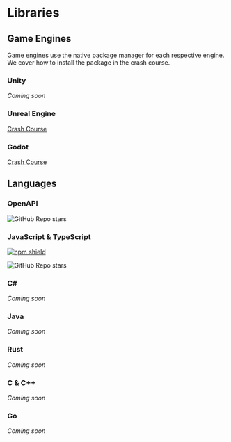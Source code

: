 # Libraries

<WorkInProgress />

## Game Engines

Game engines use the native package manager for each respective engine. We cover how to install the package in the crash course.

### Unity

_Coming soon_

### Unreal Engine

[Crash Course](/learn/unreal/crash-course)

### Godot

[Crash Course](/learn/godot/crash-course)

## Languages

### OpenAPI

![GitHub Repo stars](https://img.shields.io/github/stars/rivet-gg/rivet-openapi)

### JavaScript & TypeScript

[![npm shield](https://img.shields.io/npm/v/@fern-api/rivet)](https://www.npmjs.com/package/@fern-api/rivet)

![GitHub Repo stars](https://img.shields.io/github/stars/rivet-gg/rivet-node)

### C#

_Coming soon_

### Java

_Coming soon_

### Rust

_Coming soon_

### C & C++

_Coming soon_

### Go

_Coming soon_
